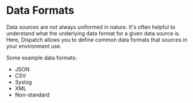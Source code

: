 # Data Formats

Data sources are not always uniformed in nature. It's often helpful to understand what the underlying data format for a given data source is. Here, Dispatch allows you to define common data formats that sources in your environment use.

Some example data formats:

- JSON
- CSV
- Syslog
- XML
- Non-standard
